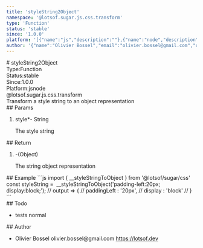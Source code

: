 ```yaml
---
title: 'styleString2Object'
namespace: '@lotsof.sugar.js.css.transform'
type: 'Function'
status: 'stable'
since: '1.0.0'
platform: '[{"name":"js","description":""},{"name":"node","description":""}]'
author: '{"name":"Olivier Bossel","email":"olivier.bossel@gmail.com","url":"https://lotsof.dev"}'
---
```

<div class="docmap-mdx">
# styleString2Object
<div class="_metas">
<div class="_type"><span class="_type-label">Type:</span><span class="_type-value">Function</span></div>
<div class="_status"><span class="_status-label">Status:</span><span class="_status-value -stable">stable</span></div>
<div class="_since"><span class="_since-label">Since:</span><span class="_since-value">1.0.0</span></div>
<div class="_platform"><span class="_platform-label">Platform:</span><span class="_platform-value -js">js</span><span class="_platform-value -node">node</span></div>
</div>
<div class="_namespace">@lotsof.sugar.js.css.transform</div>
<div class="_description typo-format typo-rhythm">
Transform a style string to an object representation
</div>
<div class="_params">
## Params
<ol class="_list">
<li class="_item">
<span class="_name">style<span class="_required">*</span></span><span class="_default">-</span> <span class="_type">String</span>
<p class="_description">The style string</p>
</li>
</ol>
</div>
<div class="_return">
## Return
<ol class="_list">
<li class="_item">
<span class="_default">-</span><span class="_type">&lpar;Object&rpar;</span>
<p class="_description">The string object representation</p>
</li>
</ol>
</div>
<div class="_examples">
## Example
```js
import { __styleStringToObject } from '@lotsof/sugar/css'
const styleString =  __styleStringToObject('padding-left:20px; display:block;');
// output => {
//		paddingLeft : '20px',
// 		display : 'block'
// }
```
</div>
<div class="_todo">
## Todo
<ul class="_list">
<li class="_item">
<span class="_description">tests</span>
<span class="_priority -normal">normal</span>
</li>
</ul>
</div>
<div class="_author">
## Author
<ul class="_list">
<li class="_item">
<span class="_name">Olivier Bossel</span>
<span class="_email">olivier.bossel@gmail.com</span>
<a href="https://lotsof.dev" target="_blank" class="_url">https://lotsof.dev</a>
</li>
</ul>
</div>
</div>